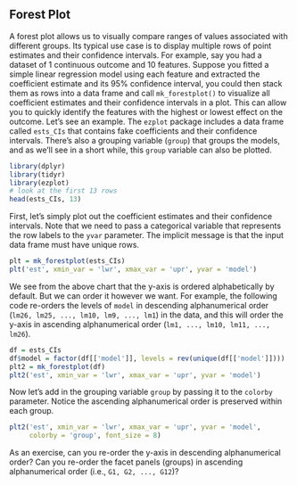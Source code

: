 ## Forest Plot

A forest plot allows us to visually compare ranges of values associated with different groups. Its typical use case is to display multiple rows of point estimates and their confidence intervals. For example, say you had a dataset of 1 continuous outcome and 10 features. Suppose you fitted a simple linear regression model using each feature and extracted the coefficient estimate and its 95% confidence interval, you could then stack them as rows into a data frame and call `mk_forestplot()` to visualize all coefficient estimates and their confidence intervals in a plot. This can allow you to quickly identify the features with the highest or lowest effect on the outcome. Let's see an example. The `ezplot` package includes a data frame called `ests_CIs` that contains fake coefficients and their confidence intervals. There's also a grouping variable (`group`) that groups the models, and as we'll see in a short while, this `group` variable can also be plotted.

```r
library(dplyr)
library(tidyr)
library(ezplot)
# look at the first 13 rows
head(ests_CIs, 13)
```      

First, let's simply plot out the coefficient estimates and their confidence intervals. Note that we need to pass a categorical variable that represents the row labels to the `yvar` parameter. The implicit message is that the input data frame must have unique rows. 

```r
plt = mk_forestplot(ests_CIs)
plt('est', xmin_var = 'lwr', xmax_var = 'upr', yvar = 'model')
```

We see from the above chart that the y-axis is ordered alphabetically by default. But we can order it however we want. For example, the following code re-orders the levels of `model` in descending alphanumerical order (`lm26, lm25, ..., lm10, lm9, ..., lm1`) in the data, and this will order the y-axis in ascending alphanumerical order (`lm1, ..., lm10, lm11, ..., lm26`).

```r
df = ests_CIs
df$model = factor(df[['model']], levels = rev(unique(df[['model']])))
plt2 = mk_forestplot(df)
plt2('est', xmin_var = 'lwr', xmax_var = 'upr', yvar = 'model')
```

Now let's add in the grouping variable `group` by passing it to the `colorby` parameter. Notice the ascending alphanumerical order is preserved within each group.

```r
plt2('est', xmin_var = 'lwr', xmax_var = 'upr', yvar = 'model', 
     colorby = 'group', font_size = 8)
```

As an exercise, can you re-order the y-axis in descending alphanumerical order? Can you re-order the facet panels (groups) in ascending alphanumerical order (i.e., `G1, G2, ..., G12`)?
